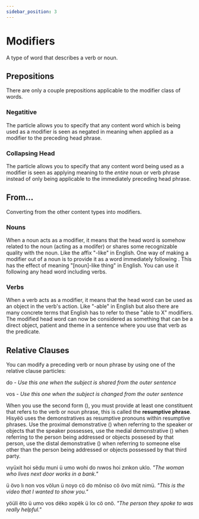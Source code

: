 ```yaml
---
sidebar_position: 3
---
```



# Modifiers

A type of word that describes a verb or noun.

## Prepositions

There are only a couple prepositions applicable to the modifier class of words.

### Negatitive

The <HisyeoWord is="dës"/> particle allows you to specify that any content word
which is being used as a modifier is seen as negated in meaning when applied
as a modifier to the preceding head phrase.

### Collapsing Head

The <HisyeoWord is="et"/> particle allows you to specify that any content word
being used as a modifier is seen as applying meaning to the *entire* noun or
verb phrase instead of only being applicable to the immediately preceding head
phrase.

## From...

Converting from the other content types into modifiers.

### Nouns

When a noun acts as a modifier, it means that the head word is somehow related
to the noun (acting as a modifer) or shares some recognizable quality with the
noun. Like the affix "-like" in English. One way of making a modifier out of a
noun is to provide it as a word immediately following <HisyeoWord is="vın"/>.
This has the effect of meaning "[noun]-like thing" in English. You can use it
following any head word including verbs.


### Verbs

When a verb acts as a modifier, it means that the head word can be used as an
object in the verb's action. Like "-able" in English but also there are many
concrete terms that English has to refer to these "able to X" modifiers. The
modified head word can now be considered as something that can be a direct
object, patient and theme in a sentence where you use that verb as the
predicate.


## Relative Clauses

You can modify a preceding verb or noun phrase by using one of the relative
clause particles:
<HisyeoTabs>
    <p>do - <em>Use this one when the subject is shared from the outer sentence</em></p>
    <p>vos - <em>Use this one when the subject is changed from the outer sentence</em></p>
</HisyeoTabs>

When you use the second form (<HisyeoWord is="vos"/>), you must provide at least
one constituent that refers to the verb or noun phrase, this is called the
**resumptive phrase**. Hisyëö uses the demonstratives as resumptive pronouns
within resumptive phrases. Use the proximal demonstrative
(<HisyeoWord is="övo"/>) when referring to the speaker or objects that the
speaker possesses, use the medial demonstrative (<HisyeoWord is="ulyö"/>)
when referring to the person being addressed or objects possesed by that person,
use the distal demonstrative (<HisyeoWord is="onö"/>) when referring to someone
else other than the person being addressed or objects possessed by that third
party.

<HisyeoTabs>
    <p>vıyüxit hoi sëdu muni ü umo wohi do nıwos hoi zınkon uklo. <em>"The woman who lives next door works in a bank."</em></p>
    <p>ü övo lı non vos völun ü noyo cö do möniso cö övo müt nimü. <em>"This is the video that I wanted to show you."</em></p>
    <p>yöüli ëto ü umo vos dëko xopëk ü loı cö onö. <em>"The person they spoke to was really helpful."</em></p>
</HisyeoTabs>

<HisyeoTooltip/>